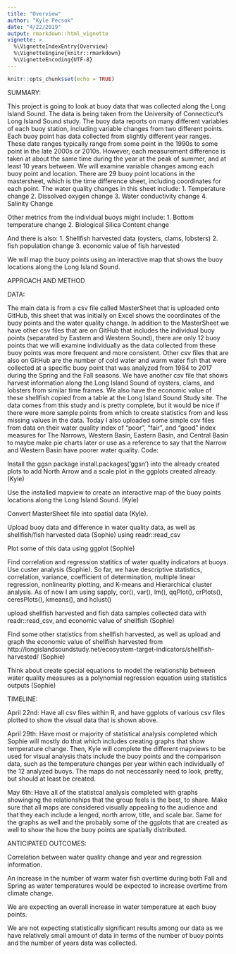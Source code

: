 ```yaml
---
title: "Overview"
author: "Kyle Pecsok"
date: "4/22/2019"
output: rmarkdown::html_vignette
vignette: >
  %\VignetteIndexEntry{Overview}
  %\VignetteEngine{knitr::rmarkdown}
  %\VignetteEncoding{UTF-8}
---
```


```r
knitr::opts_chunk$set(echo = TRUE)
```

SUMMARY:

This project is going to look at buoy data that was collected along the Long Island Sound. The data is being taken from the University of Connecticut's Long Island Sound study. The buoy data reports on many different variables of each buoy station, including variable changes from two different points. Each buoy point has data collected from slightly different year ranges. These date ranges typically range from some point in the 1990s to some point in the late 2000s or 2010s. However, each measurement difference is taken at about the same time during the year at the peak of summer, and at least 10 years between. We will examine variable changes among each buoy point and location. There are 29 buoy point locations in the mastersheet, which is the time difference sheet, including coordinates for each point.
The water quality changes in this sheet include:
1. Temperature change
2. Dissolved oxygen change
3. Water conductivity change
4. Salinity Change

Other metrics from the individual  buoys might include:
1. Bottom temperature change
2. Biological Silica Content change

And there is also:
1. Shellfish harvested data (oysters, clams, lobsters)
2. fish population change
3. economic value of fish harvested

We will map the buoy points using an interactive map that shows the buoy locations along the Long Island Sound.

APPROACH AND METHOD

DATA:

The main data is from a csv file called MasterSheet that is uploaded onto GitHub, this sheet that was initially on Excel shows the coordinates of the buoy points and the water quality change. In addition to the MasterSheet we have other csv files that are on GitHub that includes the individual buoy points (separated by Eastern and Western Sound), there are only 12 buoy points that we will examine individually as the data collected from these buoy points was more frequent and more consistent. Other csv files that are also on GitHub are the number of cold water and warm water fish that were collected at a specific buoy point that was analyzed from 1984 to 2017 during the Spring and the Fall seasons. We have another csv file that shows harvest information along the Long Island Sound of oysters, clams, and lobsters from similar time frames. We also have the economic value of these shellfish copied from a table at the Long Island Sound Study site. The data comes from this study and is pretty complete, but it would be nice if there were more sample points from which to create statistics from and less missing values in the data. Today I also uploaded some simple csv files from data on their water quality index of "poor", "fair", and "good" index measures for The Narrows, Western Basin, Eastern Basin, and Central Basin to maybe make pie charts later or use as a reference to say that the Narrow and Western Basin have poorer water quality.
Code:

Install the ggsn package install.packages('ggsn') into the already created plots to add North Arrow and a scale plot in the ggplots created already. (Kyle)

Use the installed mapview to create an interactive map of the buoy points locations along the Long Island Sound. (Kyle)

Convert MasterSheet file into spatial data (Kyle).

Upload buoy data and difference in water quality data, as well as shellfish/fish harvested data (Sophie) using readr::read_csv

Plot some of this data using ggplot (Sophie)

Find correlation and regression statitics of water quality indicators at buoys. Use custer analysis (Sophie). So far, we have descriptive statistics, correlation, variance, coefficient of determination, multiple linear regression, nonlinearity plotting, and K-means and Hierarchical cluster analysis. As of now I am using sapply, cor(), var(), lm(), qqPlot(), crPlots(), ceresPlots(), kmeans(), and hclust()

upload shellfish harvested and fish data samples collected data with readr::read_csv, and economic value of shellfish (Sophie)

Find some other statistics from shellfish harvested, as well as upload and graph the economic value of shellfish harvested from http://longislandsoundstudy.net/ecosystem-target-indicators/shellfish-harvested/ (Sophie)

Think about create special equations to model the relationship between water quality measures as a polynomial regression equation using statistics outputs (Sophie)

TIMELINE:

April 22nd: Have all csv files within R, and have ggplots of various csv files plotted to show the visual data that is shown above.

April 29th: Have most or majority of statistical analysis completed which Sophie will mostly do that which includes creating graphs that show temperature change. Then, Kyle will complete the different mapviews to be used for visual analysis thats include the buoy points and the comparison data, such as the temperature changes per year within each individually of the 12 analyzed buoys. The maps do not neccessarily need to look, pretty, but should at least be created.

May 6th: Have all of the statistcal analysis completed with graphs showinging the relationships that the group feels is the best, to share. Make sure that all maps are considered visually appealing to the audience and that they each include a lenged, north arrow, title, and scale bar. Same for the graphs as well and the probably some of the ggplots that are created as well to show the how the buoy points are spatially distributed.

ANTICIPATED OUTCOMES:

Correlation between water quality change and year and regression information.

An increase in the number of warm water fish overtime during both Fall and Spring as water temperatures would be expected to increase overtime from climate change.

We are expecting an overall increase in water temperature at each buoy points.

We are not expecting statistically significant results among our data as we have relatively small amount of data in terms of the number of buoy points and the number of years data was collected.
